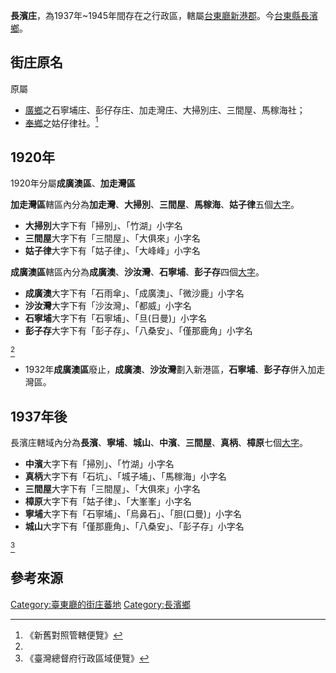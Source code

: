 <noinclude>{{NoteTA|1=zh-hans:庄; zh-hant:庄;}}</noinclude>
'''長濱庄'''，為1937年~1945年間存在之行政區，轄屬[[臺東廳|台東廳]][[新港郡|新港郡]]。今[[臺東縣|台東縣]][[長濱鄉|長濱鄉]]。

==街庄原名==
原屬
*[[廣鄉|廣鄉]]之石寧埔庄、彭仔存庄、加走灣庄、大掃別庄、三間屋、馬稼海社；
*[[奉鄉|奉鄉]]之姑仔律社。<ref name="#1">《新舊對照管轄便覽》</ref>

==1920年==
1920年分屬'''成廣澳區'''、'''加走灣區'''

'''加走灣區'''轄區內分為'''加走灣'''、'''大掃別'''、'''三間屋'''、'''馬稼海'''、'''姑子律'''五個[[大字_(行政區劃)|大字]]。
*'''大掃別'''大字下有「掃別」、「竹湖」小字名
*'''三間屋'''大字下有「三間屋」、「大俱來」小字名
*'''姑子律'''大字下有「姑子律」、「大峰峰」小字名

'''成廣澳區'''轄區內分為'''成廣澳'''、'''沙汝灣'''、'''石寧埔'''、'''彭子存'''四個[[大字_(行政區劃)|大字]]。
*'''成廣澳'''大字下有「石雨傘」、「成廣澳」、「微沙鹿」小字名
*'''沙汝灣'''大字下有「沙汝灣」、「都威」小字名
*'''石寧埔'''大字下有「石寧埔」、「旦(日曼)」小字名
*'''彭子存'''大字下有「彭子存」、「八桑安」、「僅那鹿角」小字名
<ref name="#1"/>
*1932年'''成廣澳區'''廢止，'''成廣澳'''、'''沙汝灣'''劃入新港區，'''石寧埔'''、'''彭子存'''併入加走灣區。

==1937年後==
長濱庄轄域內分為'''長濱'''、'''寧埔'''、'''城山'''、'''中濱'''、'''三間屋'''、'''真柄'''、'''樟原'''七個[[大字_(行政區劃)|大字]]。

*'''中濱'''大字下有「掃別」、「竹湖」小字名
*'''真柄'''大字下有「石坑」、「城子埔」、「馬稼海」小字名
*'''三間屋'''大字下有「三間屋」、「大俱來」小字名
*'''樟原'''大字下有「姑子律」、「大峯峯」小字名
*'''寧埔'''大字下有「石寧埔」、「烏鼻石」、「胆(口曼)」小字名
*'''城山'''大字下有「僅那鹿角」、「八桑安」、「彭子存」小字名
<ref>《臺灣總督府行政區域便覽》</ref>
== 參考來源 ==
{{reflist}}

{{新港郡}}
{{台東廳}}
[[Category:臺東廳的街庄蕃地|Category:臺東廳的街庄蕃地]]
[[Category:長濱鄉|Category:長濱鄉]]